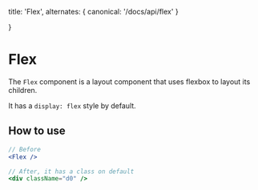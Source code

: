   title: 'Flex',
  alternates: {
    canonical: '/docs/api/flex'
  }

}

# Flex

The `Flex` component is a layout component that uses flexbox to layout its children.

It has a `display: flex` style by default.

## How to use

```jsx
// Before
<Flex />

// After, it has a class on default
<div className="d0" />
```

